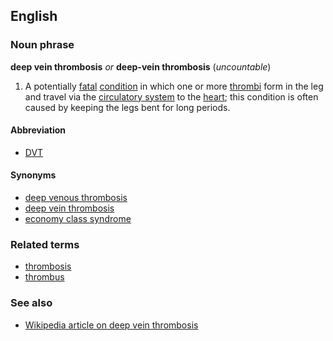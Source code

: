 ==English==
===Noun phrase===
'''deep vein thrombosis''' ''or'' '''deep-vein thrombosis''' (''uncountable'')

#A potentially [[fatal]] [[condition]] in which one or more [[thrombus|thrombi]] form in the leg and travel via the [[circulatory system]] to the [[heart]]; this condition is often caused by keeping the legs bent for long periods.

====Abbreviation====
*[[DVT]]

====Synonyms====
*[[deep venous thrombosis]]
*[[deep vein thrombosis]]
*[[economy class syndrome]]

===Related terms===
*[[thrombosis]]
*[[thrombus]]

===See also===
*[[en:Deep_vein_thrombosis|Wikipedia article on deep vein thrombosis]]